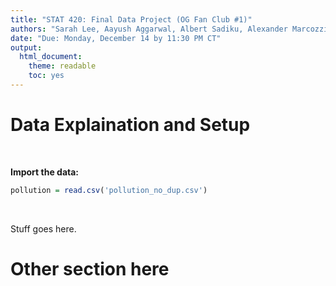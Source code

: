 ---
title: "STAT 420: Final Data Project (OG Fan Club #1)"
authors: "Sarah Lee, Aayush Aggarwal, Albert Sadiku, Alexander Marcozzi"
date: "Due: Monday, December 14 by 11:30 PM CT"
output: 
  html_document: 
    theme: readable
    toc: yes
---

# Data Explaination and Setup

<br>

**Import the data:**
```{r}
pollution = read.csv('pollution_no_dup.csv')
```

<br>

Stuff goes here.

# Other section here